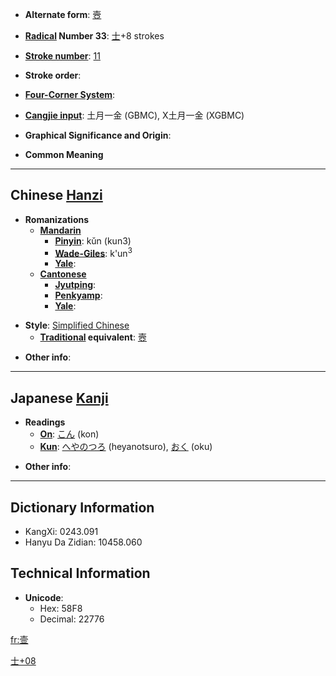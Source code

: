 * '''Alternate form''': [[壼]]

* '''[[Wiktionary:Chinese radical index| Radical]] Number 33''': [[Wiktionary:Chinese radical index 士|士]]+8 strokes

* '''[[Wiktionary:Chinese total strokes index|Stroke number]]''': [[Wiktionary:Chinese total strokes index 11|11]]

* '''Stroke order''': 

* '''[[Wiktionary:Chinese four corner index|Four-Corner System]]''': 

* '''[[Wiktionary:Chinese Cangjie index|Cangjie input]]''': 土月一金 (GBMC), X土月一金 (XGBMC)

* '''Graphical Significance and Origin''': 

* '''Common Meaning'''

----

== Chinese [[Hanzi]] ==

* '''Romanizations'''
** '''[[Mandarin]]'''
*** '''[[Pinyin]]''': kǔn (kun3)
*** '''[[Wade-Giles]]''': k'un<sup>3</sup>
*** '''[[Yale]]''': 
** '''[[Cantonese]]'''
*** '''[[Jyutping]]''':
*** '''[[Penkyamp]]''': 
*** '''[[Yale]]''': 

* '''Style''': [[Simplified Chinese]] 
** '''[[Traditional Chinese|Traditional]] equivalent''': [[壼]]

* '''Other info''': 

----

== Japanese [[Kanji]] ==

* '''Readings'''
** '''[[On]]''': [[こん]] (kon)
** '''[[Kun]]''': [[へやのつろ]] (heyanotsuro), [[おく]] (oku)

* '''Other info''':  

----

== Dictionary Information ==

* KangXi: 0243.091
* Hanyu Da Zidian: 10458.060

== Technical Information ==

* '''Unicode''':
** Hex: 58F8
** Decimal: 22776

[[Category:CJKV Character articles lacking a common meaning|士+08]]

[[fr:壸]]